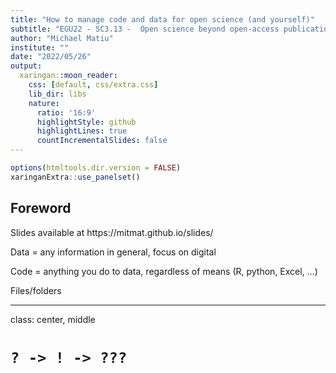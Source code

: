 ```yaml
---
title: "How to manage code and data for open science (and yourself)"
subtitle: "EGU22 - SC3.13 -  Open science beyond open-access publications: how can we share our code and data?"
author: "Michael Matiu"
institute: ""
date: "2022/05/26"
output:
  xaringan::moon_reader:
    css: [default, css/extra.css]
    lib_dir: libs
    nature:
      ratio: '16:9'
      highlightStyle: github
      highlightLines: true
      countIncrementalSlides: false
---
```


```r
options(htmltools.dir.version = FALSE)
xaringanExtra::use_panelset()

```


## Foreword


Slides available at https://mitmat.github.io/slides/


Data = any information in general, focus on digital


Code = anything you do to data, regardless of means (R, python, Excel, ...)


Files/folders


---

class: center, middle

# `? -> ! -> ???`




